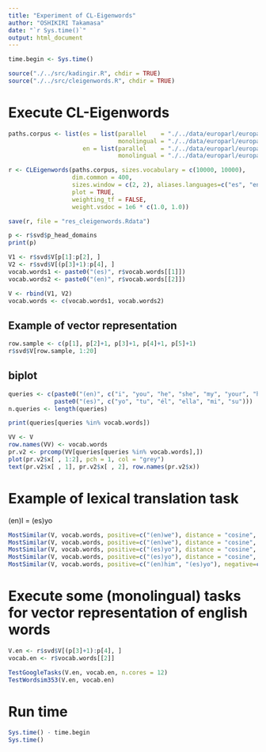 ```yaml
---
title: "Experiment of CL-Eigenwords"
author: "OSHIKIRI Takamasa"
date: "`r Sys.time()`"
output: html_document
---
```


```r
time.begin <- Sys.time()

source("./../src/kadingir.R", chdir = TRUE)
source("./../src/cleigenwords.R", chdir = TRUE)
```

# Execute CL-Eigenwords
```r
paths.corpus <- list(es = list(parallel    = "./../data/europarl/europarl-v7.es-en.es.tokenized.parallel",
                               monolingual = "./../data/europarl/europarl-v7.es-en.es.tokenized.monolingual"),
                     en = list(parallel    = "./../data/europarl/europarl-v7.es-en.en.tokenized.parallel",
                               monolingual = "./../data/europarl/europarl-v7.es-en.en.tokenized.monolingual"))

r <- CLEigenwords(paths.corpus, sizes.vocabulary = c(10000, 10000),
                  dim.common = 400,
                  sizes.window = c(2, 2), aliases.languages=c("es", "en"),
                  plot = TRUE,
                  weighting_tf = FALSE,
                  weight.vsdoc = 1e6 * c(1.0, 1.0))

save(r, file = "res_cleigenwords.Rdata")
```


```r
p <- r$svd$p_head_domains
print(p)

V1 <- r$svd$V[p[1]:p[2], ]
V2 <- r$svd$V[(p[3]+1):p[4], ]
vocab.words1 <- paste0("(es)", r$vocab.words[[1]])
vocab.words2 <- paste0("(en)", r$vocab.words[[2]])

V <- rbind(V1, V2)
vocab.words <- c(vocab.words1, vocab.words2)
```

## Example of vector representation
```r
row.sample <- c(p[1], p[2]+1, p[3]+1, p[4]+1, p[5]+1)
r$svd$V[row.sample, 1:20]
```

## biplot
```r
queries <- c(paste0("(en)", c("i", "you", "he", "she", "my", "your", "her")),
             paste0("(es)", c("yo", "tu", "él", "ella", "mi", "su")))
n.queries <- length(queries)

print(queries[queries %in% vocab.words])

VV <- V
row.names(VV) <- vocab.words
pr.v2 <- prcomp(VV[queries[queries %in% vocab.words],])
plot(pr.v2$x[ , 1:2], pch = 1, col = "grey")
text(pr.v2$x[ , 1], pr.v2$x[ , 2], row.names(pr.v2$x))
```

# Example of lexical translation task
(en)I = (es)yo

```r
MostSimilar(V, vocab.words, positive=c("(en)we"), distance = "cosine", language.search = "en")
MostSimilar(V, vocab.words, positive=c("(en)we"), distance = "cosine", language.search = "es")
MostSimilar(V, vocab.words, positive=c("(es)yo"), distance = "cosine", language.search = "en")
MostSimilar(V, vocab.words, positive=c("(es)yo"), distance = "cosine", language.search = "es")
MostSimilar(V, vocab.words, positive=c("(en)him", "(es)yo"), negative=c("(en)he"), distance = "cosine")
```

# Execute some (monolingual) tasks for vector representation of english words
```r
V.en <- r$svd$V[(p[3]+1):p[4], ]
vocab.en <- r$vocab.words[[2]]

TestGoogleTasks(V.en, vocab.en, n.cores = 12)
TestWordsim353(V.en, vocab.en)
```

# Run time
```r
Sys.time() - time.begin
Sys.time()
```